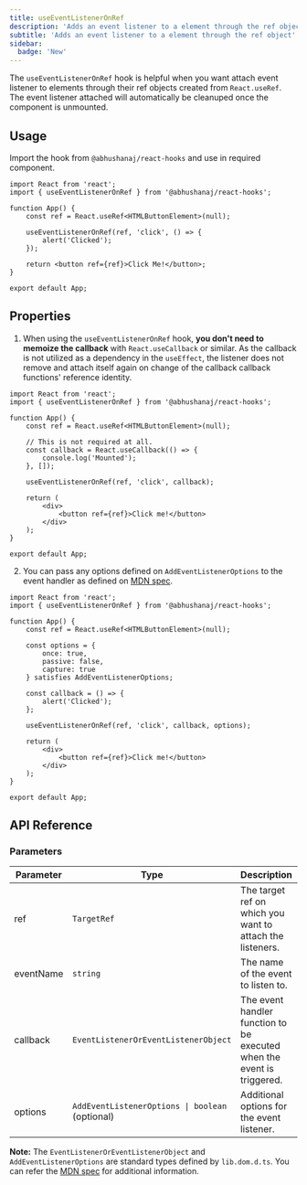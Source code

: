 ```yaml
---
title: useEventListenerOnRef
description: 'Adds an event listener to a element through the ref object'
subtitle: 'Adds an event listener to a element through the ref object'
sidebar:
  badge: 'New'
---
```



The `useEventListenerOnRef` hook is helpful when you want attach event listener to elements through their ref objects created from `React.useRef`.
The event listener attached will automatically be cleanuped once the component is unmounted.

<DemoWrapper title="useEventListenerOnRef">
	<Example client:load />
</DemoWrapper>

## Usage

Import the hook from `@abhushanaj/react-hooks` and use in required component.

```tsx title="./src/App.tsx" ins={2,7-9}
import React from 'react';
import { useEventListenerOnRef } from '@abhushanaj/react-hooks';

function App() {
	const ref = React.useRef<HTMLButtonElement>(null);

	useEventListenerOnRef(ref, 'click', () => {
		alert('Clicked');
	});

	return <button ref={ref}>Click Me!</button>;
}

export default App;
```

## Properties

1. When using the `useEventListenerOnRef` hook, **you don't need to memoize the callback** with `React.useCallback` or similar. As the callback is not utilized as a dependency in the `useEffect`, the listener does not remove and attach itself again on change of the callback callback functions' reference identity.

```tsx title="./src/App.tsx" del={8-10, 12}
import React from 'react';
import { useEventListenerOnRef } from '@abhushanaj/react-hooks';

function App() {
	const ref = React.useRef<HTMLButtonElement>(null);

	// This is not required at all.
	const callback = React.useCallback(() => {
		console.log('Mounted');
	}, []);

	useEventListenerOnRef(ref, 'click', callback);

	return (
		<div>
			<button ref={ref}>Click me!</button>
		</div>
	);
}

export default App;
```

2. You can pass any options defined on `AddEventListenerOptions` to the event handler as defined on [MDN spec](https://developer.mozilla.org/en-US/docs/Web/API/EventTarget/addEventListener#parameters).

```tsx title="./src/App.tsx" ins={7-11, 17}
import React from 'react';
import { useEventListenerOnRef } from '@abhushanaj/react-hooks';

function App() {
	const ref = React.useRef<HTMLButtonElement>(null);

	const options = {
		once: true,
		passive: false,
		capture: true
	} satisfies AddEventListenerOptions;

	const callback = () => {
		alert('Clicked');
	};

	useEventListenerOnRef(ref, 'click', callback, options);

	return (
		<div>
			<button ref={ref}>Click me!</button>
		</div>
	);
}

export default App;
```

## API Reference

### Parameters

| Parameter | Type                                            | Description                                                            | Default     |
| --------- | ----------------------------------------------- | ---------------------------------------------------------------------- | ----------- |
| ref       | `TargetRef`                                     | The target ref on which you want to attach the listeners.              | N/A         |
| eventName | `string`                                        | The name of the event to listen to.                                    | N/A         |
| callback  | `EventListenerOrEventListenerObject`            | The event handler function to be executed when the event is triggered. | N/A         |
| options   | `AddEventListenerOptions \| boolean` (optional) | Additional options for the event listener.                             | `undefined` |

**Note:** The `EventListenerOrEventListenerObject` and `AddEventListenerOptions` are standard types defined by `lib.dom.d.ts`. You can refer the [MDN spec](https://developer.mozilla.org/en-US/docs/Web/API/EventTarget/addEventListener#parameters) for additional information.

